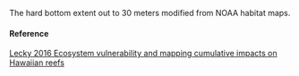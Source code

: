 The hard bottom extent out to 30 meters modified from NOAA habitat maps.

#### Reference

[Lecky 2016 Ecosystem vulnerability and mapping cumulative impacts on Hawaiian reefs](NA)